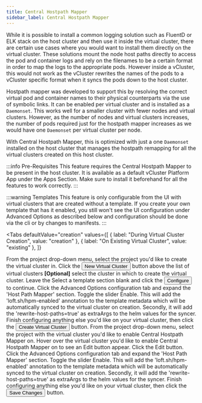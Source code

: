 ```yaml
---
title: Central Hostpath Mapper
sidebar_label: Central Hostpath Mapper
---
```



While it is possible to install a common logging solution such as FluentD or ELK stack on the host cluster and then use
it inside the virtual cluster, there are certain use cases where you would want to install them directly on the virtual
cluster. These solutions mount the node host paths directly to access the pod and container logs and rely on the filenames
to be a certain format in order to map the logs to the appropriate pods. However inside a vCluster, this would not work
as the vCluster rewrites the names of the pods to a vCluster specific format when it syncs the pods down to the host cluster.

Hostpath mapper was developed to support this by resolving the correct virtual pod and container names to their physical
counterparts via the use of symbolic links. It can be enabled per virtual cluster and is installed as a `Daemonset`. This works
well for a smaller cluster with fewer nodes and virtual clusters. However, as the number of nodes and virtual clusters
increases, the number of pods required just for the hostpath mapper increases as we would have one `Daemonset` per virtual
cluster per node.

With Central Hostpath Mapper, this is optimized with just a one `Daemonset` installed on the host cluster that manages
the hostpath remapping for all the virtual clusters created on this host cluster.

:::info Pre-Requisites
This feature requires the Central Hostpath Mapper to be present in the host cluster. It is available as a default vCluster
Platform App under the Apps Section. Make sure to install it beforehand for all the features to work correctly.
:::

:::warning Templates
This feature is only configurable from the UI with virtual clusters that are created without a template.  If you create
your own template that has it enabled, you still won't see the UI configuration under Advanced Options as described
below and configuration should be done via the cli or by changes to manifests.
:::

<Tabs
  defaultValue="creation"
  values={[
    { label: "During Virtual Cluster Creation", value: "creation" },
    { label: "On Existing Virtual Cluster", value: "existing" },
  ]}
>
  <TabItem value="creation">
    <Flow id="enable-central-hpm-virtualcluster-creation">
      <Step>
        From the project drop-down menu, select the project you'd like to create
        the virtual cluster in.
      </Step>
      <Step>
        Click the <Button>New Virtual Cluster</Button> button above the list of virtual clusters
      </Step>
      <Step>
        <b>[Optional]</b> select the cluster in which to create the virtual
        cluster.
      </Step>
      <Step>
        Leave the <Label>Select a template</Label> section blank and click the <Button>Configure</Button> to continue.
      </Step>
      <Step>
        Click the <Label>Advanced Options</Label> configuration tab and expand
        the 'Host Path Mapper' section.
      </Step>
      <Step>
        Toggle the slider <Label>Enable</Label>. This will add the
        'loft.sh/hpm-enabled' annotation to the template metadata which will be
        automatically synced to the virtual cluster on creation. Secondly, it
        will add the 'rewrite-host-paths=true' as extraArgs to the helm values
        for the syncer.
      </Step>
      <Step>
        Finish configuring anything else you'd like on your virtual cluster,
        then click the
        <Button>Create Virtual Cluster</Button> button.
      </Step>
    </Flow>
  </TabItem>
  <TabItem value="existing">
    <Flow id="enable-central-hpm-virtualcluster-existing">
      <Step>
        From the project drop-down menu, select the project with the virtual cluster you'd like to enable Central Hostpath Mapper on.
      </Step>
      <Step>
        Hover over the virtual cluster you'd like to enable Central Hostpath Mapper on to see an <Label>Edit</Label> button appear.
        Click the <Label>Edit</Label> button.
      </Step>
      <Step>
        Click the <Label>Advanced Options</Label> configuration tab and expand
        the 'Host Path Mapper' section.
      </Step>
      <Step>
        Toggle the slider <Label>Enable</Label>. This will add the
        'loft.sh/hpm-enabled' annotation to the template metadata which will be
        automatically synced to the virtual cluster on creation. Secondly, it
        will add the 'rewrite-host-paths=true' as extraArgs to the helm values
        for the syncer.
      </Step>
      <Step>
        Finish configuring anything else you'd like on your virtual cluster,
        then click the
        <Button>Save Changes</Button> button.
      </Step>
    </Flow>
  </TabItem>
</Tabs>
